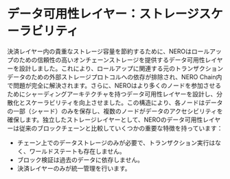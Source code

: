 # データ可用性レイヤー：ストレージスケーラビリティ

決済レイヤー内の貴重なストレージ容量を節約するために、NEROはロールアップのための信頼性の高いオンチェーンストレージを提供するデータ可用性レイヤーを設計しました。これにより、ロールアップに関連する元のトランザクションデータのための外部ストレージプロトコルへの依存が排除され、NERO Chain内で問題が完全に解決されます。さらに、NEROはより多くのノードを参加させるためにシャーディングアーキテクチャを持つデータ可用性レイヤーを設計し、分散化とスケーラビリティを向上させました。この構造により、各ノードはデータの一部（シャード）のみを保存し、複数のノードがデータのアクセシビリティを確保します。独立したストレージレイヤーとして、NEROのデータ可用性レイヤーは従来のブロックチェーンと比較していくつかの重要な特徴を持っています：

* チェーン上でのデータストレージのみが必要で、トランザクション実行はなく、ワールドステートも存在しません。
* ブロック検証は過去のデータに依存しません。
* 決済レイヤーのみが統一管理を行います。 